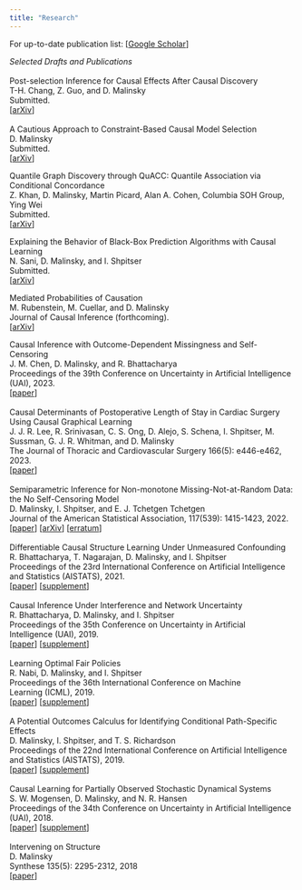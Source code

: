 ```yaml
---
title: "Research"
---
```


For up-to-date publication list: \[[Google Scholar](https://scholar.google.com/citations?hl=en&user=59EzUoIAAAAJ&view_op=list_works&sortby=pubdate){target="_blank"}\]\

*Selected Drafts and Publications*\
\
Post-selection Inference for Causal Effects After Causal Discovery\
T-H. Chang, Z. Guo, and D. Malinsky\
Submitted.\
\[[arXiv](https://arxiv.org/abs/2405.06763){target="_blank"}\]\
\
A Cautious Approach to Constraint-Based Causal Model Selection\
D. Malinsky\
Submitted.\
\[[arXiv](https://arxiv.org/abs/2404.18232){target="_blank"}\]\

Quantile Graph Discovery through QuACC: Quantile Association via Conditional Concordance\
Z. Khan, D. Malinsky, Martin Picard, Alan A. Cohen, Columbia SOH Group, Ying Wei\
Submitted.\
\[[arXiv](https://arxiv.org/abs/2411.17033){target="_blank"}\]\

Explaining the Behavior of Black-Box Prediction Algorithms with Causal Learning\
N. Sani, D. Malinsky, and I. Shpitser\
Submitted.\
\[[arXiv](https://arxiv.org/abs/2006.02482){target="_blank"}\]

Mediated Probabilities of Causation\
M. Rubenstein, M. Cuellar, and D. Malinsky\
Journal of Causal Inference (forthcoming).\
\[[arXiv](https://arxiv.org/abs/2404.07397){target="_blank"}\]

Causal Inference with Outcome-Dependent Missingness and Self-Censoring\
J. M. Chen, D. Malinsky, and R. Bhattacharya\
Proceedings of the 39th Conference on Uncertainty in Artificial Intelligence (UAI), 2023.\
\[[paper](https://proceedings.mlr.press/v216/chen23f.html){target="_blank"}\]\
\
Causal Determinants of Postoperative Length of Stay in Cardiac Surgery Using Causal Graphical Learning\
J. J. R. Lee, R. Srinivasan, C. S. Ong, D. Alejo, S. Schena, I. Shpitser, M. Sussman, G. J. R. Whitman, and D. Malinsky\
The Journal of Thoracic and Cardiovascular Surgery 166(5): e446-e462, 2023.\
\[[paper](https://www.sciencedirect.com/science/article/pii/S002252232200900X){target="_blank"}\]\
\
Semiparametric Inference for Non-monotone Missing-Not-at-Random Data: the No Self-Censoring Model\
D. Malinsky, I. Shpitser, and E. J. Tchetgen Tchetgen  \
Journal of the American Statistical Association, 117(539): 1415-1423, 2022.\
\[[paper](https://www.tandfonline.com/eprint/5SQAKVNJD8379CBNKUUT/full?target=10.1080/01621459.2020.1862669){target="_blank"}\] \[[arXiv](https://arxiv.org/pdf/1909.01848.pdf){target="_blank"}\] \[[erratum](https://www.tandfonline.com/doi/full/10.1080/01621459.2021.2016421){target="_blank"}\]\
\
Differentiable Causal Structure Learning Under Unmeasured Confounding\
R. Bhattacharya, T. Nagarajan, D. Malinsky, and I. Shpitser  \
Proceedings of the 23rd International Conference on Artificial Intelligence and Statistics (AISTATS), 2021.\
\[[paper](http://proceedings.mlr.press/v130/bhattacharya21a/bhattacharya21a.pdf){target="_blank"}\] \[[supplement](http://proceedings.mlr.press/v130/bhattacharya21a/bhattacharya21a-supp.pdf){target="_blank"}\]\
\
Causal Inference Under Interference and Network Uncertainty\
R. Bhattacharya, D. Malinsky, and I. Shpitser\
Proceedings of the 35th Conference on Uncertainty in Artificial Intelligence (UAI), 2019.\
\[[paper](http://auai.org/uai2019/proceedings/papers/372.pdf){target="_blank"}\] \[[supplement](http://auai.org/uai2019/proceedings/supplements/372_supplement.pdf){target="_blank"}\]\
\
Learning Optimal Fair Policies\
R. Nabi, D. Malinsky, and I. Shpitser \
Proceedings of the 36th International Conference on Machine Learning (ICML), 2019. \
\[[paper](http://proceedings.mlr.press/v97/nabi19a/nabi19a.pdf){target="_blank"}\] \[[supplement](http://proceedings.mlr.press/v97/nabi19a/nabi19a-supp.pdf){target="_blank"}\] \
\
A Potential Outcomes Calculus for Identifying Conditional Path-Specific Effects \
D. Malinsky, I. Shpitser, and T. S. Richardson \
Proceedings of the 22nd International Conference on Artificial Intelligence and Statistics (AISTATS), 2019.\
\[[paper](http://proceedings.mlr.press/v89/malinsky19b/malinsky19b.pdf){target="_blank"}\] \[[supplement](http://proceedings.mlr.press/v89/malinsky19b/malinsky19b-supp.pdf){target="_blank"}\]\
\
Causal Learning for Partially Observed Stochastic Dynamical Systems\
S. W. Mogensen, D. Malinsky, and N. R. Hansen\
Proceedings of the 34th Conference on Uncertainty in Artificial Intelligence (UAI), 2018.\
\[[paper](http://auai.org/uai2018/proceedings/papers/142.pdf){target="_blank"}\] \[[supplement](http://auai.org/uai2018/proceedings/supplements/Supplementary-Paper142.pdf){target="_blank"}\]\
\
Intervening on Structure\
D. Malinsky\
Synthese 135(5): 2295-2312, 2018\
\[[paper](https://www.readcube.com/articles/10.1007%2Fs11229-017-1341-z?author_access_token=0NJ0O5C55N0oZWPvah08Zfe4RwlQNchNByi7wbcMAY7rJV_-o6WWkr-AiEgG_GJ3gdZBApBCeUWD8lU0xfiuB5yx3zZpN8hzDDzLTuyz_LCecaOT70p7Yut680JazXUeH475-SRmLP-r6ExMwynRgQ==){target="_blank"}\]
